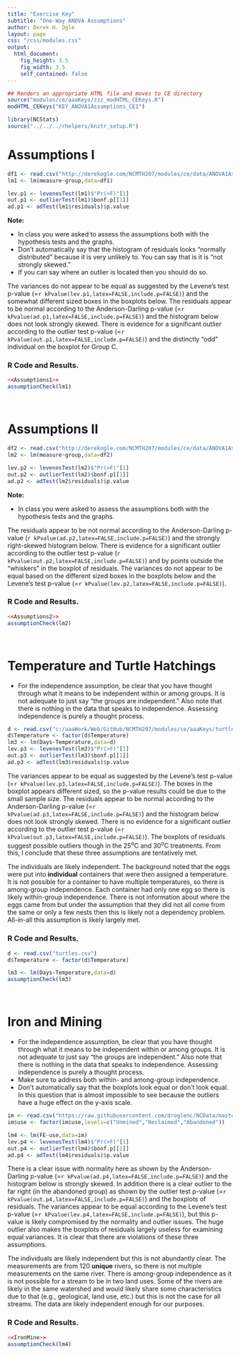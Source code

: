 ```yaml
---
title: "Exercise Key"
subtitle: "One-Way ANOVA Assumptions"
author: Derek H. Ogle
layout: page
css: "/css/modules.css"
output:
  html_document:
    fig_height: 3.5
    fig_width: 3.5
    self_contained: false
---
```


```r
## Renders an appropriate HTML file and moves to CE directory
source("modules/ce/aaaKeys/zzz_modHTML_CEKeys.R")
modHTML_CEKeys("KEY_ANOVA1Assumptions_CE1")
```

```r
library(NCStats)
source("../../../rhelpers/knitr_setup.R")
```

# Assumptions I
```r
df1 <- read.csv("http://derekogle.com/NCMTH207/modules/ce/data/ANOVA1Assumptions1.csv")
lm1 <- lm(measure~group,data=df1)
```
```r
lev.p1 <- levenesTest(lm1)$"Pr(>F)"[1]
out.p1 <- outlierTest(lm1)$bonf.p[[1]]
ad.p1 <- adTest(lm1$residuals)$p.value
```

<div class="alert alert-warning">
<strong>Note:</strong> 
<ul>
  <li>In class you were asked to assess the assumptions both with the hypothesis tests and the graphs.</li>
  <li>Don't automatically say that the histogram of residuals looks "normally distributed" because it is very unlikely to. You can say that is it is "not strongly skewed."</li>
  <li>If you can say where an outlier is located then you should do so.</li>
</ul>
</div>

The variances do not appear to be equal as suggested by the Levene's test p-value (=`r kPvalue(lev.p1,latex=FALSE,include.p=FALSE)`) and the somewhat different sized boxes in the  boxplots below. The residuals appear to be normal according to the Anderson-Darling p-value (=`r kPvalue(ad.p1,latex=FALSE,include.p=FALSE)`) and the histogram below does not look strongly skewed. There is evidence for a significant outlier according to the outlier test p-value (=`r kPvalue(out.p1,latex=FALSE,include.p=FALSE)`) and the distinctly "odd" individual on the boxplot for Group C.

### R Code and Results.
```r
<<Assumptions1>>
assumptionCheck(lm1)
```

&nbsp;

# Assumptions II
```r
df2 <- read.csv("http://derekogle.com/NCMTH207/modules/ce/data/ANOVA1Assumptions2.csv")
lm2 <- lm(measure~group,data=df2)
```
```r
lev.p2 <- levenesTest(lm2)$"Pr(>F)"[1]
out.p2 <- outlierTest(lm2)$bonf.p[[1]]
ad.p2 <- adTest(lm2$residuals)$p.value
```

<div class="alert alert-warning">
<strong>Note:</strong> 
<ul>
  <li>In class you were asked to assess the assumptions both with the hypothesis tests and the graphs.</li>
</ul>
</div>

The residuals appear to be not normal according to the Anderson-Darling p-value (`r kPvalue(ad.p2,latex=FALSE,include.p=FALSE)`) and the strongly right-skewed histogram below. There is evidence for a significant outlier according to the outlier test p-value (`r kPvalue(out.p2,latex=FALSE,include.p=FALSE)`) and by points outside the "whiskers" in the boxplot of residuals. The variances do not appear to be equal based on the different sized boxes in the boxplots below and the Levene's test p-value (=`r kPvalue(lev.p2,latex=FALSE,include.p=FALSE)`). 

### R Code and Results.
```r
<<Assumptions2>>
assumptionCheck(lm2)
```

&nbsp;

# Temperature and Turtle Hatchings

<div class="alert alert-warning">
<ul>
  <li>For the independence assumption, be clear that you have thought through what it means to be independent within or among groups. It is not adequate to just say "the groups are independent." Also note that there is nothing in the data that speaks to independence. Assessing independence is purely a thought process.</li>
</ul>
</div>

```r
d <- read.csv("c:/aaaWork/Web/GitHub/NCMTH207/modules/ce/aaaKeys/turtles.csv")
d$Temperature <- factor(d$Temperature)
lm3 <- lm(Days~Temperature,data=d)
lev.p3 <- levenesTest(lm3)$"Pr(>F)"[1]
out.p3 <- outlierTest(lm3)$bonf.p[[1]]
ad.p3 <- adTest(lm3$residuals)$p.value
```

The variances appear to be equal as suggested by the Levene's test p-value (=`r kPvalue(lev.p3,latex=FALSE,include.p=FALSE)`). The boxes in the boxplot appears different sized, so the p-value results could be due to the small sample size. The residuals appear to be normal according to the Anderson-Darling p-value (=`r kPvalue(ad.p3,latex=FALSE,include.p=FALSE)`) and the histogram below does not look strongly skewed. There is no evidence for a significant outlier according to the outlier test p-value (=`r kPvalue(out.p3,latex=FALSE,include.p=FALSE)`). The boxplots of residuals suggest possible outliers though in the 25<sup>o</sup>C and 30<sup>o</sup>C treatments. From this, I conclude that these three assumptions are tentatively met.

The individuals are likely independent. The background noted that the eggs were put into **individual** containers that were then assigned a temperature. It is not possible for a container to have multiple temperatures, so there is among-group independence. Each container had only one egg so there is likely within-group independence. There is not information about where the eggs came from but under the assumption that they did not all come from the same or only a few nests then this is likely not a dependency problem. All-in-all this assumption is likely largely met.

### R Code and Results.
```r
d <- read.csv("turtles.csv")
d$Temperature <- factor(d$Temperature)
```
```r
lm3 <- lm(Days~Temperature,data=d)
assumptionCheck(lm3)
```

&nbsp;

# Iron and Mining

<div class="alert alert-warning">
<ul>
  <li>For the independence assumption, be clear that you have thought through what it means to be independent within or among groups. It is not adequate to just say "the groups are independent." Also note that there is nothing in the data that speaks to independence. Assessing independence is purely a thought process.</li>
  <li>Make sure to address both within- and among-group independence.</li>
  <li>Don't automatically say that the boxplots look equal or don't look equal. In this question that is almost impossible to see because the outliers have a huge effect on the y-axis scale.</li>
</ul>
</div>

```r
im <- read.csv("https://raw.githubusercontent.com/droglenc/NCData/master/AcidMineDrainage.csv")
im$use <- factor(im$use,levels=c("Unmined","Reclaimed","Abandoned"))
```
```r
lm4 <- lm(FE~use,data=im)
lev.p4 <- levenesTest(lm4)$"Pr(>F)"[1]
out.p4 <- outlierTest(lm4)$bonf.p[[1]]
ad.p4 <- adTest(lm4$residuals)$p.value
```

There is a clear issue with normality here as shown by the Anderson-Darling p-value (=`r kPvalue(ad.p4,latex=FALSE,include.p=FALSE)`) and the histogram below is strongly skewed. In addition there is a clear outlier to the far right (in the abandoned group) as shown by the outlier test p-value (=`r kPvalue(out.p4,latex=FALSE,include.p=FALSE)`) and the boxplots of residuals. The variances appear to be equal according to the Levene's test p-value (=`r kPvalue(lev.p4,latex=FALSE,include.p=FALSE)`), but this p-value is likely compromised by the normality and outlier issues. The huge outlier also makes the boxplots of residuals largely useless for examining equal variances. It is clear that there are violations of these three assumptions.

The individuals are likely independent but this is not abundantly clear. The measurements are from 120 **unique** rivers, so there is not multiple measurements on the same river. There is among-group independence as it is not possible for a stream to be in two land uses. Some of the rivers are likely in the same watershed and would likely share some characteristics due to that (e.g., geological, land use, etc.) but this is not the case for all streams. The data are likely independent enough for our purposes.


### R Code and Results.
```r
<<IronMine>>
assumptionCheck(lm4)
```
